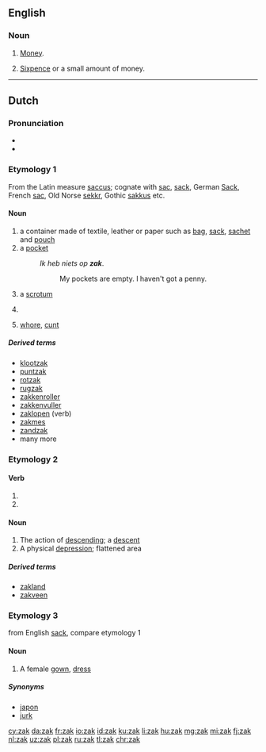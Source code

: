 {{also|Zak}}
==English==

===Noun===
{{en-noun}}

# {{context|South Africa|slang|lang=en}} [[money|Money]].
# [[sixpence|Sixpence]] or a small amount of money.

----

==Dutch==

===Pronunciation===
* {{rhymes|ɑk|lang=nl}}
* {{audio|Nl-zak.ogg|Audio|lang=nl}}

===Etymology 1===
From the Latin measure [[saccus]]; cognate with [[sac]], [[sack]], German [[Sack]], French [[sac]], Old Norse [[sekkr]], Gothic [[sakkus]] etc.

====Noun====
{{nl-noun|m|-en|zakje}}

# a container made of textile, leather or paper such as [[bag]], [[sack]], [[sachet]] and [[pouch]]
# a [[pocket]]
#: ''Ik heb niets op '''zak'''''.
#:: My pockets are empty. I haven't got a penny.
# {{context|slang|lang=nl}} a [[scrotum]]
# {{context|slang|offensive|lang=nl}} {{non-gloss definition|A contraction of such insults for males as [[klootzak]] or [[rotzak]], referring to the [[scrotum]], roughly equivalent to "[[asshole]]".}}
# {{context|slang|offensive|obsolete|lang=nl}} [[whore]], [[cunt]]

=====Derived terms=====
{{top4}}
* [[klootzak]]
* [[puntzak]] {{g|m}}
* [[rotzak]]
* [[rugzak]] {{g|m}}
* [[zakkenroller]] {{g|m}}
* [[zakkenvuller]] {{g|m}}
* [[zaklopen]] (verb)
* [[zakmes]] {{g|n}}
* [[zandzak]] {{g|m}}
* many more
{{bottom}}

===Etymology 2===

====Verb====
{{nl-verb-form}}

# {{nl-verb form of|p=1|n=sg|t=pres|m=ind|zakken}}
# {{nl-verb form of|m=imp|zakken}}

====Noun====
{{nl-noun|m|-en|zakje}}

# The action of [[descending]]; a [[descent]]
# A physical [[depression]]; flattened area

=====Derived terms=====
* [[zakland]] {{g|n}}
* [[zakveen]] {{g|n}}

===Etymology 3===
from English [[sack]], compare etymology 1

====Noun====
{{nl-noun|m|-en|zakje}}

# A female [[gown]], [[dress]]

=====Synonyms=====
* [[japon]]
* [[jurk]]

[[cy:zak]]
[[da:zak]]
[[fr:zak]]
[[io:zak]]
[[id:zak]]
[[ku:zak]]
[[li:zak]]
[[hu:zak]]
[[mg:zak]]
[[mi:zak]]
[[fj:zak]]
[[nl:zak]]
[[uz:zak]]
[[pl:zak]]
[[ru:zak]]
[[tl:zak]]
[[chr:zak]]